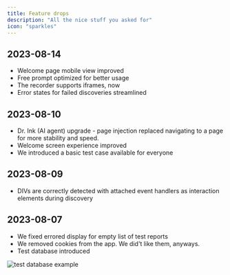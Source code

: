 ```yaml
---
title: Feature drops
description: "All the nice stuff you asked for"
icon: "sparkles"
---
```


## 2023-08-14

- Welcome page mobile view improved
- Free prompt optimized for better usage
- The recorder supports iframes, now
- Error states for failed discoveries streamlined

## 2023-08-10

- Dr. Ink (AI agent) upgrade - page injection replaced navigating to a page for more stability and speed.
- Welcome screen experience improved
- We introduced a basic test case available for everyone

## 2023-08-09

- DIVs are correctly detected with attached event handlers as interaction elements during discovery

## 2023-08-07

- We fixed errored display for empty list of test reports
- We removed cookies from the app. We did't like them, anyways.
- Test database introduced

<Frame caption="Example test cases displayed within a test database, screenshot 08/2023">
  <img src="images/test-database-example.png" alt="test database example" />
</Frame>
